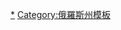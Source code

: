 {{Navbox
|name  = 庫爾干州行政區劃
|title = [[庫爾干州]]{{tsl|en|Administrative divisions of Kurgan Oblast|库尔干州行政区划|行政区划}}
|imageleft = [[File:Coat of arms of Kurgan Oblast.svg|40px|Coat of arms of Kurgan Oblast]]
|image = [[File:Flag of Kurgan Oblast.svg|border|40px|Flag of Kurgan Oblast]]
|listclass=hlist
|above = 州府：[[库尔干 (库尔干州)|庫爾干]]
|group1=区
|list1=
*[[阿利梅涅沃區]]
*[[別洛焦爾斯科耶區]]
*[[恰斯托奧澤里耶區]]
*[[達爾馬托沃區]]
*[[卡爾加波利耶區]]
*[[卡泰斯克區]]
*[[克托沃區]]
*[[庫爾塔梅什區]]
*[[列比亞日耶區]]
*[[馬庫希諾區]]
*[[米什基諾區 (庫爾干州)|米什基諾區]]
*[[莫克羅烏索沃區]]
*[[佩圖霍沃區]]
*[[波洛溫斯科耶區]]
*[[普里托博利諾耶區]]
*[[薩法庫列沃區]]
*[[沙德林斯克區]]
*[[沙特羅沃區]]
*[[休奇耶區]]
*[[舒米哈區]]
*[[采林諾耶區 (庫爾干州)|采林諾耶區]]
*[[瓦爾加希區]]
*[[尤爾加梅什區]]
*[[茲韋里諾戈洛夫斯科耶區]]
|group2=城市和城镇
|list2=
*[[達爾馬托沃]]
*[[卡泰斯克]]
*[[库尔干 (库尔干州)|库尔干]]
*[[庫爾塔梅什]]
*[[馬庫希諾]]
*[[佩圖霍沃]]
*[[沙德林斯克]]
*[[休奇耶]]
*[[舒米哈]]
|group3=[[市級鎮]]
|list3=
*[[卡尔加波利耶]]
*[[红十月镇 (库尔干州)|红十月镇]]
*[[列比亚日耶 (列比亚日耶区)|列比亚日耶]]
*[[米什基诺 (库尔干州)|米什基诺]]
*[[瓦尔加希]]
*[[尤尔加梅什]]
}}<noinclude>
[[Category:庫爾干州城市|*]][[Category:俄羅斯州模板]]
</noinclude>